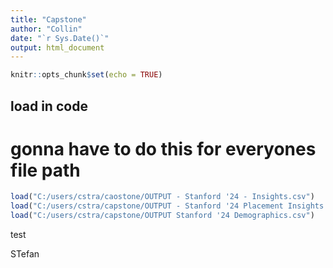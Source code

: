 ---
title: "Capstone"
author: "Collin"
date: "`r Sys.Date()`"
output: html_document
---

```{r setup, include=FALSE}
knitr::opts_chunk$set(echo = TRUE)
```

## load in code
# gonna have to do this for everyones file path

```{r}
load("C:/users/cstra/caostone/OUTPUT - Stanford '24 - Insights.csv")
load("C:/users/cstra/capstone/OUTPUT - Stanford '24 Placement Insights.csv")
load("C:/users/cstra/capstone/OUTPUT Stanford '24 Demographics.csv")

```

test

STefan
